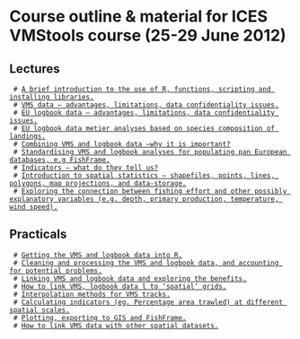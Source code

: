 =Course outline & material for ICES VMStools course (25-29 June 2012)=
==Lectures==
  # [http://code.google.com/p/vmstools/wiki/Lecture1 A brief introduction to the use of R, functions, scripting and installing libraries.] {{{Doug - 1h}}}
  # [http://code.google.com/p/vmstools/wiki/Lecture2 VMS data – advantages, limitations, data confidentiality issues.] {{{Doug - 1h}}}
  # [http://code.google.com/p/vmstools/wiki/Lecture3 EU logbook data – advantages, limitations, data confidentiality issues.] {{{Doug - 1h}}}
  # [http://code.google.com/p/vmstools/wiki/Lecture4 EU logbook data metier analyses based on species composition of landings.] {{{Clara / Francois - 2h}}}
  # [http://code.google.com/p/vmstools/wiki/Lecture5 Combining VMS and logbook data –why it is important?] {{{Niels / Francois - 1.5h}}}
  # [http://code.google.com/p/vmstools/wiki/Lecture6 Standardising VMS and logbook analyses for populating pan European databases, e.g FishFrame.] {{{Niels - 1h}}}
  # [http://code.google.com/p/vmstools/wiki/Lecture7 Indicators – what do they tell us?] {{{Doug - 1h}}}
  # [http://code.google.com/p/vmstools/wiki/Lecture8 Introduction to spatial statistics – shapefiles, points, lines, polygons, map projections, and data-storage.] {{{Doug - 2h}}}
  # [http://code.google.com/p/vmstools/wiki/Lecture9 Exploring the connection between fishing effort and other possibly explanatory variables (e.g. depth, primary production, temperature, wind speed).] {{{Niels - 2h}}}

==Practicals==
  # [http://code.google.com/p/vmstools/wiki/Practicals1 Getting the VMS and logbook data into R.]
  # [http://code.google.com/p/vmstools/wiki/Practicals2 Cleaning and processing the VMS and logbook data, and accounting for potential problems.]
  # [http://code.google.com/p/vmstools/wiki/Practicals3 Linking VMS and logbook data and exploring the benefits.]
  # [http://code.google.com/p/vmstools/wiki/Practicals4 How to link VMS, logbook data l to ‘spatial’ grids.]
  # [http://code.google.com/p/vmstools/wiki/Practicals5 Interpolation methods for VMS tracks.]
  # [http://code.google.com/p/vmstools/wiki/Practicals6 Calculating indicators (eg. Percentage area trawled) at different spatial scales.]
  # [http://code.google.com/p/vmstools/wiki/Practicals7 Plotting, exporting to GIS and FishFrame.]
  # [http://code.google.com/p/vmstools/wiki/Practicals8 How to link VMS data with other spatial datasets.]
